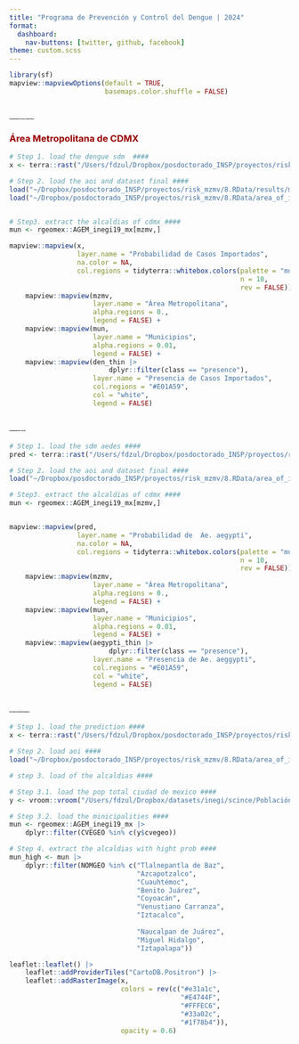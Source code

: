 ```yaml
---
title: "Programa de Prevención y Control del Dengue | 2024"
format: 
  dashboard:
    nav-buttons: [twitter, github, facebook]
theme: custom.scss
---
```


```r
library(sf)
mapview::mapviewOptions(default = TRUE,
                        basemaps.color.shuffle = FALSE)
```


# [**Probabilidad de Casos Importados**]{style="font-size:2pt"}

::: panel-tabset

### [**Área Metropolitana de CDMX**]{style="color:#990000"}

```r

# Step 1. load the dengue sdm  ####
x <- terra::rast("/Users/fdzul/Dropbox/posdoctorado_INSP/proyectos/risk_mzmv/11.output/pred_dengue.tif")

# Step 2. load the aoi and dataset final ####
load("~/Dropbox/posdoctorado_INSP/proyectos/risk_mzmv/8.RData/results/ml_dengue/ml_dengue_cdmx.RData")
load("~/Dropbox/posdoctorado_INSP/proyectos/risk_mzmv/8.RData/area_of_interes/aoi.RData")


# Step3. extract the alcaldias of cdmx ####
mun <- rgeomex::AGEM_inegi19_mx[mzmv,]

mapview::mapview(x,
                 layer.name = "Probabilidad de Casos Importados",
                 na.color = NA,
                 col.regions = tidyterra::whitebox.colors(palette = "muted", 
                                                          n = 10,
                                                          rev = FALSE)) +
    mapview::mapview(mzmv,
                     layer.name = "Área Metropolitana",
                     alpha.regions = 0.,
                     legend = FALSE) +
    mapview::mapview(mun,
                     layer.name = "Municipios",
                     alpha.regions = 0.01,
                     legend = FALSE) +
    mapview::mapview(den_thin |> 
                         dplyr::filter(class == "presence"),
                     layer.name = "Presencia de Casos Importados",
                     col.regions = "#E01A59",
                     col = "white",
                     legend = FALSE)

```

:::


# [**Probabilidad de Vector**]{style="font-size:2pt"}

::: panel-tabset
```r


# Step 1. load the sdm aedes ####
pred <- terra::rast("/Users/fdzul/Dropbox/posdoctorado_INSP/proyectos/risk_mzmv/11.output/pred_ae_aegypti.tif")

# Step 2. load the aoi and dataset final ####
load("~/Dropbox/posdoctorado_INSP/proyectos/risk_mzmv/8.RData/area_of_interes/aoi_aedes_thin.RData")

# Step3. extract the alcaldias of cdmx ####
mun <- rgeomex::AGEM_inegi19_mx[mzmv,]


mapview::mapview(pred,
                 layer.name = "Probabilidad de  Ae. aegypti",
                 na.color = NA,
                 col.regions = tidyterra::whitebox.colors(palette = "muted", 
                                                          n = 10,
                                                          rev = FALSE)) +
    mapview::mapview(mzmv,
                     layer.name = "Área Metropolitana",
                     alpha.regions = 0.,
                     legend = FALSE) +
    mapview::mapview(mun,
                     layer.name = "Municipios",
                     alpha.regions = 0.01,
                     legend = FALSE) +
    mapview::mapview(aegypti_thin |> 
                         dplyr::filter(class == "presence"),
                     layer.name = "Presencia de Ae. aeggypti",
                     col.regions = "#E01A59",
                     col = "white",
                     legend = FALSE)


```
:::


# [**Escenarios Epidemiológicos**]{style="font-size:2pt"}

::: panel-tabset


```r
# Step 1. load the prediction ####
x <- terra::rast("/Users/fdzul/Dropbox/posdoctorado_INSP/proyectos/risk_mzmv/11.output/pred_class_risk.tif")

# Step 2. load aoi ####
load("~/Dropbox/posdoctorado_INSP/proyectos/risk_mzmv/8.RData/area_of_interes/aoi.RData")

# step 3. load of the alcaldias ####

# Step 3.1. load the pop total ciudad de mexico ####
y <- vroom::vroom("/Users/fdzul/Dropbox/datasets/inegi/scince/Población total Ciudad de México - 09101 por municipio_demarcación territorial.csv")

# Step 3.2. load the minicipalities ####
mun <- rgeomex::AGEM_inegi19_mx |>
    dplyr::filter(CVEGEO %in% c(y$cvegeo))

# Step 4. extract the alcaldias with hight prob ####
mun_high <- mun |>
    dplyr::filter(NOMGEO %in% c("Tlalnepantla de Baz",
                                "Azcapotzalco",
                                "Cuauhtémoc",
                                "Benito Juárez",
                                "Coyoacán",
                                "Venustiano Carranza",
                                "Iztacalco",
                                
                                "Naucalpan de Juárez",
                                "Miguel Hidalgo",
                                "Iztapalapa"))

leaflet::leaflet() |>
    leaflet::addProviderTiles("CartoDB.Positron") |>
    leaflet::addRasterImage(x,
                            colors = rev(c("#e31a1c", 
                                           "#E4744F",
                                           "#FFFEC6",
                                           "#33a02c",
                                           "#1f78b4")),
                            opacity = 0.6) 
```

:::

